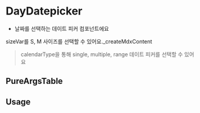 
<Meta of={DayDatepickerStories} />

# DayDatepicker

- 날짜를 선택하는 데이트 피커 컴포넌트에요

sizeVar를 S, M 사이즈를 선택할 수 있어요._createMdxContent

> calendarType을 통해 single, multiple, range 데이트 피커를 선택할 수 있어요

<Canvas of={DayDatepickerStories.Playground} />


## PureArgsTable

<PureArgsTable of={DayDatepicker} />

## Usage


